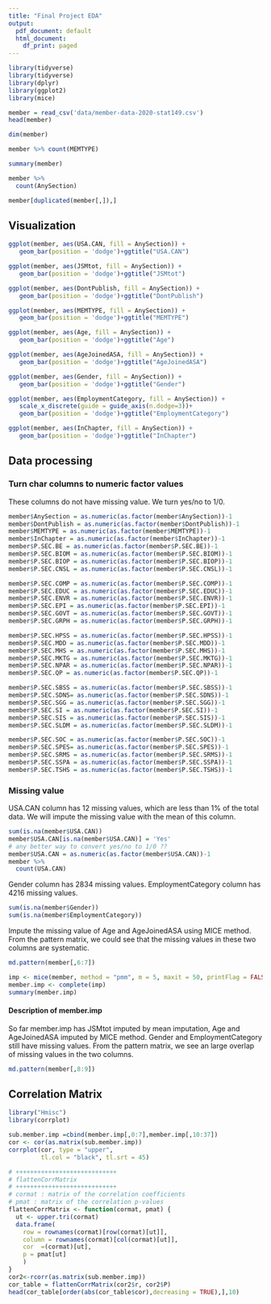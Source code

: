 ```yaml
---
title: "Final Project EDA"
output:
  pdf_document: default
  html_document:
    df_print: paged
---
```


```r
library(tidyverse)
library(tidyverse)
library(dplyr)
library(ggplot2)
library(mice)
```

```r
member = read_csv('data/member-data-2020-stat149.csv')
head(member)
```

```r
dim(member)
```
```r
member %>% count(MEMTYPE)
```

```r
summary(member)

```
```r
member %>% 
  count(AnySection)
```
```r
member[duplicated(member[,]),]
```


## Visualization
```r
ggplot(member, aes(USA.CAN, fill = AnySection)) +     
   geom_bar(position = 'dodge')+ggtitle("USA.CAN") 

ggplot(member, aes(JSMtot, fill = AnySection)) +     
   geom_bar(position = 'dodge')+ggtitle("JSMtot") 

ggplot(member, aes(DontPublish, fill = AnySection)) +     
   geom_bar(position = 'dodge')+ggtitle("DontPublish") 

ggplot(member, aes(MEMTYPE, fill = AnySection)) +     
   geom_bar(position = 'dodge')+ggtitle("MEMTYPE") 

ggplot(member, aes(Age, fill = AnySection)) +     
   geom_bar(position = 'dodge')+ggtitle("Age") 

ggplot(member, aes(AgeJoinedASA, fill = AnySection)) +     
   geom_bar(position = 'dodge')+ggtitle("AgeJoinedASA") 

ggplot(member, aes(Gender, fill = AnySection)) +     
   geom_bar(position = 'dodge')+ggtitle("Gender") 

ggplot(member, aes(EmploymentCategory, fill = AnySection)) +     
   scale_x_discrete(guide = guide_axis(n.dodge=3))+
   geom_bar(position = 'dodge')+ggtitle("EmploymentCategory") 

ggplot(member, aes(InChapter, fill = AnySection)) +     
   geom_bar(position = 'dodge')+ggtitle("InChapter") 


```



## Data processing

### Turn char columns to numeric factor values
These columns do not have missing value. We turn yes/no to 1/0.
```r
member$AnySection = as.numeric(as.factor(member$AnySection))-1
member$DontPublish = as.numeric(as.factor(member$DontPublish))-1
member$MEMTYPE = as.numeric(as.factor(member$MEMTYPE))-1
member$InChapter = as.numeric(as.factor(member$InChapter))-1
member$P.SEC.BE = as.numeric(as.factor(member$P.SEC.BE))-1
member$P.SEC.BIOM = as.numeric(as.factor(member$P.SEC.BIOM))-1
member$P.SEC.BIOP = as.numeric(as.factor(member$P.SEC.BIOP))-1
member$P.SEC.CNSL = as.numeric(as.factor(member$P.SEC.CNSL))-1

member$P.SEC.COMP = as.numeric(as.factor(member$P.SEC.COMP))-1
member$P.SEC.EDUC = as.numeric(as.factor(member$P.SEC.EDUC))-1
member$P.SEC.ENVR = as.numeric(as.factor(member$P.SEC.ENVR))-1
member$P.SEC.EPI = as.numeric(as.factor(member$P.SEC.EPI))-1
member$P.SEC.GOVT = as.numeric(as.factor(member$P.SEC.GOVT))-1
member$P.SEC.GRPH = as.numeric(as.factor(member$P.SEC.GRPH))-1

member$P.SEC.HPSS = as.numeric(as.factor(member$P.SEC.HPSS))-1
member$P.SEC.MDD = as.numeric(as.factor(member$P.SEC.MDD))-1
member$P.SEC.MHS = as.numeric(as.factor(member$P.SEC.MHS))-1
member$P.SEC.MKTG = as.numeric(as.factor(member$P.SEC.MKTG))-1
member$P.SEC.NPAR = as.numeric(as.factor(member$P.SEC.NPAR))-1
member$P.SEC.QP = as.numeric(as.factor(member$P.SEC.QP))-1

member$P.SEC.SBSS = as.numeric(as.factor(member$P.SEC.SBSS))-1
member$P.SEC.SDNS= as.numeric(as.factor(member$P.SEC.SDNS))-1
member$P.SEC.SGG = as.numeric(as.factor(member$P.SEC.SGG))-1
member$P.SEC.SI = as.numeric(as.factor(member$P.SEC.SI))-1
member$P.SEC.SIS = as.numeric(as.factor(member$P.SEC.SIS))-1
member$P.SEC.SLDM = as.numeric(as.factor(member$P.SEC.SLDM))-1

member$P.SEC.SOC = as.numeric(as.factor(member$P.SEC.SOC))-1
member$P.SEC.SPES= as.numeric(as.factor(member$P.SEC.SPES))-1
member$P.SEC.SRMS = as.numeric(as.factor(member$P.SEC.SRMS))-1
member$P.SEC.SSPA = as.numeric(as.factor(member$P.SEC.SSPA))-1
member$P.SEC.TSHS = as.numeric(as.factor(member$P.SEC.TSHS))-1

```

### Missing value
USA.CAN column has 12 missing values, which are less than 1% of the total data. We will impute the missing value with the mean of this column.
```r
sum(is.na(member$USA.CAN)) 
member$USA.CAN[is.na(member$USA.CAN)] = 'Yes'
# any better way to convert yes/no to 1/0 ??
member$USA.CAN = as.numeric(as.factor(member$USA.CAN))-1
member %>% 
  count(USA.CAN)
```

Gender column has 2834 missing values.
EmploymentCategory column has 4216 missing values.
```r
sum(is.na(member$Gender)) 
sum(is.na(member$EmploymentCategory))
```

Impute the missing value of Age and AgeJoinedASA using MICE method. From the pattern matrix, we could see that the missing values in these two columns are systematic.
```r
md.pattern(member[,6:7])
```
```r
imp <- mice(member, method = "pmm", m = 5, maxit = 50, printFlag = FALSE)
member.imp <- complete(imp)
summary(member.imp)
```

#### Description of member.imp
So far member.imp has JSMtot imputed by mean imputation, Age and AgeJoinedASA imputed by MICE method. Gender and  EmploymentCategory  still have missing values. From the pattern matrix, we see an large overlap of missing values in the two columns.

```r
md.pattern(member[,8:9])
```

## Correlation Matrix
```r
library("Hmisc")
library(corrplot)

```

```r
sub.member.imp =cbind(member.imp[,0:7],member.imp[,10:37])
cor <- cor(as.matrix(sub.member.imp))
corrplot(cor, type = "upper", 
         tl.col = "black", tl.srt = 45)

```
```r
# ++++++++++++++++++++++++++++
# flattenCorrMatrix
# ++++++++++++++++++++++++++++
# cormat : matrix of the correlation coefficients
# pmat : matrix of the correlation p-values
flattenCorrMatrix <- function(cormat, pmat) {
  ut <- upper.tri(cormat)
  data.frame(
    row = rownames(cormat)[row(cormat)[ut]],
    column = rownames(cormat)[col(cormat)[ut]],
    cor  =(cormat)[ut],
    p = pmat[ut]
    )
}
cor2<-rcorr(as.matrix(sub.member.imp))
cor_table = flattenCorrMatrix(cor2$r, cor2$P)
head(cor_table[order(abs(cor_table$cor),decreasing = TRUE),],10)
```